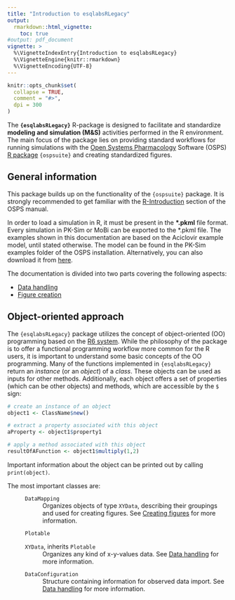 ```yaml
---
title: "Introduction to esqlabsRLegacy"
output: 
  rmarkdown::html_vignette:
    toc: true
#output: pdf_document
vignette: >
  %\VignetteIndexEntry{Introduction to esqlabsRLegacy}
  %\VignetteEngine{knitr::rmarkdown}
  %\VignetteEncoding{UTF-8}
---
```


```r
knitr::opts_chunk$set(
  collapse = TRUE,
  comment = "#>",
  dpi = 300
)
```

The **`{esqlabsRLegacy}`** R-package is designed to facilitate and standardize **modeling and simulation (M&S)** activities performed in the R environment. The main focus of the package lies on providing standard workflows for running simulations with the [Open Systems Pharmacology](http://www.open-systems-pharmacology.org/) Software (OSPS) [R package](https://github.com/Open-Systems-Pharmacology/OSPSuite-R) `{ospsuite}` and creating standardized figures.

## General information

This package builds up on the functionality of the `{ospsuite}` package. It is strongly recommended to get familiar with the [R-Introduction](https://docs.open-systems-pharmacology.org/working-with-r/r-introduction) section of the OSPS manual.

In order to load a simulation in R, it must be present in the **\*.pkml** file format. Every simulation in PK-Sim or MoBi can be exported to the *.pkml file. The examples shown in this documentation are based on the Aciclovir example model, until stated otherwise. The model can be found in the PK-Sim examples folder of the OSPS installation. Alternatively, you can also download it from [here](https://github.com/Open-Systems-Pharmacology/OSPSuite-R/blob/develop/inst/extdata/Aciclovir.pkml).

The documentation is divided into two parts covering the following aspects:

* [Data handling](data-handling.html)
* [Figure creation](figure-creation.html)

## Object-oriented approach

The `{esqlabsRLegacy}` package utilizes the concept of object-oriented (OO) programming based on the [R6 system](https://adv-r.hadley.nz/r6.html). While the philosophy of the package is to offer a functional programming workflow more common for the R users, it is important to understand some basic concepts of the OO programming. Many of the functions implemented in `{esqlabsRLegacy}` return an *instance* (or an *object*) of a *class*. These objects can be used as inputs for other methods. Additionally, each object offers a set of properties (which can be other objects) and methods, which are accessible by the `$` sign:

```r
# create an instance of an object
object1 <- ClassName$new()

# extract a property associated with this object
aProperty <- object1$property1

# apply a method associated with this object
resultOfAFunction <- object1$multiply(1,2)
```

Important information about the object can be printed out by calling `print(object)`.

The most important classes are:

  : `DataMapping`
    : Organizes objects of type `XYData`, describing their groupings and used for creating figures. See [Creating figures](figure-creation.html) for more information.
  : `Plotable`
  : `XYData`, inherits `Plotable`
    : Organizes any kind of x-y-values data. See [Data handling](data-handling.html) for more information.

  : `DataConfiguration`
    : Structure containing information for observed data import. See [Data handling](data-handling.html) for more information.
